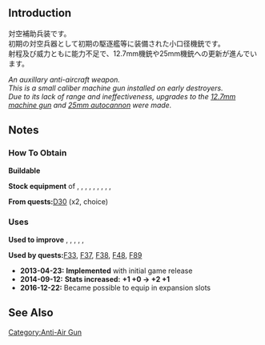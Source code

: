 
{{EquipmentInfo|37}}

==Introduction==
対空補助兵装です。<br>
初期の対空兵器として初期の駆逐艦等に装備された小口径機銃です。<br>
射程及び威力ともに能力不足で、12.7mm機銃や25mm機銃への更新が進んでいます。

''An auxillary anti-aircraft weapon.'' <br>
''This is a small caliber machine gun installed on early destroyers.'' <br>
''Due to its lack of range and ineffectiveness, upgrades to the [[12.7mm Single Machine Gun Mount|12.7mm machine gun]] and [[25mm Single Autocannon Mount|25mm autocannon]] were made.''

==Notes==
<div class="mw-collapsible"><h3>How To Obtain</h3>
<div class="mw-collapsible-content">
'''Buildable'''

'''Stock equipment''' of {{Ship/Link|Aoba}}, {{Ship/Link|Furutaka}}, {{Ship/Link|Haruna}}, {{Ship/Link|Hiei}}, {{Ship/Link|Kinugasa}}, {{Ship/Link|Kirishima}}, {{Ship/Link|Kongou}}, {{Ship/Link|Mutsuki}}, {{Ship/Link|Tatsuta}}, {{Ship/Link|Tenryuu}}

'''From quests: '''[[Quests#D30|D30]] (x2, choice)

</div></div>

<div class="mw-collapsible"><h3>Uses</h3>
<div class="mw-collapsible-content">
'''Used to improve''' {{Equipment/Link|Type 96 Fighter}}, {{Equipment/Link|Type 0 Fighter Model 21}}, {{Equipment/Link|Daihatsu Landing Craft}}, {{Equipment/Link|Type 0 Fighter Model 21 (Skilled)}}, {{Equipment/Link|Daihatsu Landing Craft (Type 89 Medium Tank & Landing Force)}}, {{Equipment/Link|Special Type 2 Amphibious Tank}}

'''Used by quests: '''[[Quests#F33|F33]], [[Quests#F37|F37]], [[Quests#F38|F38]], [[Quests#F48|F48]], [[Quests#F89|F89]]

</div></div>


<div class="mw-collapsible><h3>Updates History</h3>
<div class="mw-collapsible-content>
* '''2013-04-23:''' '''Implemented''' with initial game release
* '''2014-09-12:''' '''Stats increased:'''  '''{{AA}}+1 {{Evasion}}+0 → {{AA}}+2 {{Evasion}}+1 '''
* '''2016-12-22:''' Became possible to equip in expansion slots
</div></div>

==See Also==
{{Equipmentlist}}
[[Category:Anti-Air Gun]]